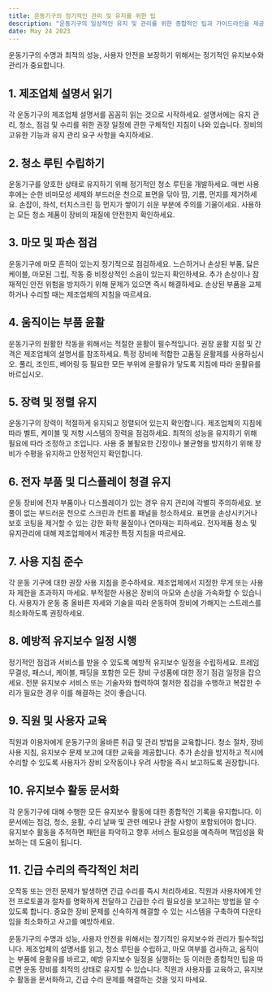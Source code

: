 ```yaml
---
title: 운동기구의 정기적인 관리 및 유지를 위한 팁
description: "운동기구의 일상적인 유지 및 관리를 위한 종합적인 팁과 가이드라인을 제공합니다."
date: May 24 2023
---
```


운동기구의 수명과 최적의 성능, 사용자 안전을 보장하기 위해서는 정기적인 유지보수와 관리가 중요합니다.

## 1. 제조업체 설명서 읽기
각 운동기구의 제조업체 설명서를 꼼꼼히 읽는 것으로 시작하세요. 설명서에는 유지 관리, 청소, 점검 및 수리를 위한 권장 일정에 관한 구체적인 지침이 나와 있습니다. 장비의 고유한 기능과 유지 관리 요구 사항을 숙지하세요.

## 2. 청소 루틴 수립하기
운동기구를 양호한 상태로 유지하기 위해 정기적인 청소 루틴을 개발하세요. 매번 사용 후에는 순한 비마모성 세제와 부드러운 천으로 표면을 닦아 땀, 기름, 먼지를 제거하세요. 손잡이, 좌석, 터치스크린 등 먼지가 쌓이기 쉬운 부분에 주의를 기울이세요. 사용하는 모든 청소 제품이 장비의 재질에 안전한지 확인하세요.

## 3. 마모 및 파손 점검
운동기구에 마모 흔적이 있는지 정기적으로 점검하세요. 느슨하거나 손상된 부품, 닳은 케이블, 마모된 그립, 작동 중 비정상적인 소음이 있는지 확인하세요. 추가 손상이나 잠재적인 안전 위험을 방지하기 위해 문제가 있으면 즉시 해결하세요. 손상된 부품을 교체하거나 수리할 때는 제조업체의 지침을 따르세요.

## 4. 움직이는 부품 윤활
운동기구의 원활한 작동을 위해서는 적절한 윤활이 필수적입니다. 권장 윤활 지점 및 간격은 제조업체의 설명서를 참조하세요. 특정 장비에 적합한 고품질 윤활제를 사용하십시오. 풀리, 조인트, 베어링 등 필요한 모든 부위에 윤활유가 닿도록 지침에 따라 윤활유를 바르십시오.

## 5. 장력 및 정렬 유지
운동기구의 장력이 적절하게 유지되고 정렬되어 있는지 확인합니다. 제조업체의 지침에 따라 벨트, 케이블 및 저항 시스템의 장력을 점검하세요. 최적의 성능을 유지하기 위해 필요에 따라 조정하고 조입니다. 사용 중 불필요한 긴장이나 불균형을 방지하기 위해 장비가 수평을 유지하고 안정적인지 확인합니다.

## 6. 전자 부품 및 디스플레이 청결 유지
운동 장비에 전자 부품이나 디스플레이가 있는 경우 유지 관리에 각별히 주의하세요. 보풀이 없는 부드러운 천으로 스크린과 컨트롤 패널을 청소하세요. 표면을 손상시키거나 보호 코팅을 제거할 수 있는 강한 화학 물질이나 연마재는 피하세요. 전자제품 청소 및 유지관리에 대해 제조업체에서 제공한 특정 지침을 따르세요.

## 7. 사용 지침 준수
각 운동 기구에 대한 권장 사용 지침을 준수하세요. 제조업체에서 지정한 무게 또는 사용자 제한을 초과하지 마세요. 부적절한 사용은 장비의 마모와 손상을 가속화할 수 있습니다. 사용자가 운동 중 올바른 자세와 기술을 따라 운동하여 장비에 가해지는 스트레스를 최소화하도록 권장하세요.

## 8. 예방적 유지보수 일정 시행
정기적인 점검과 서비스를 받을 수 있도록 예방적 유지보수 일정을 수립하세요. 프레임 무결성, 패스너, 케이블, 패딩을 포함한 모든 장비 구성품에 대한 정기 점검 일정을 잡으세요. 전문 유지보수 서비스 또는 기술자와 협력하여 철저한 점검을 수행하고 복잡한 수리가 필요한 경우 이를 해결하는 것이 좋습니다.

## 9. 직원 및 사용자 교육
직원과 이용자에게 운동기구의 올바른 취급 및 관리 방법을 교육합니다. 청소 절차, 장비 사용 지침, 유지보수 문제 보고에 대한 교육을 제공합니다. 추가 손상을 방지하고 적시에 수리할 수 있도록 사용자가 장비 오작동이나 우려 사항을 즉시 보고하도록 권장합니다.

## 10. 유지보수 활동 문서화
각 운동기구에 대해 수행한 모든 유지보수 활동에 대한 종합적인 기록을 유지합니다. 이 문서에는 점검, 청소, 윤활, 수리 날짜 및 관련 메모나 관찰 사항이 포함되어야 합니다. 유지보수 활동을 추적하면 패턴을 파악하고 향후 서비스 필요성을 예측하며 책임성을 확보하는 데 도움이 됩니다.

## 11. 긴급 수리의 즉각적인 처리
오작동 또는 안전 문제가 발생하면 긴급 수리를 즉시 처리하세요. 직원과 사용자에게 안전 프로토콜과 절차를 명확하게 전달하고 긴급한 수리 필요성을 보고하는 방법을 알 수 있도록 합니다. 중요한 장비 문제를 신속하게 해결할 수 있는 시스템을 구축하여 다운타임을 최소화하고 사고를 예방하세요.

운동기구의 수명과 성능, 사용자 안전을 위해서는 정기적인 유지보수와 관리가 필수적입니다. 제조업체의 설명서를 읽고, 청소 루틴을 수립하고, 마모 여부를 검사하고, 움직이는 부품에 윤활유를 바르고, 예방 유지보수 일정을 실행하는 등 이러한 종합적인 팁을 따르면 운동 장비를 최적의 상태로 유지할 수 있습니다. 직원과 사용자를 교육하고, 유지보수 활동을 문서화하고, 긴급 수리 문제를 해결하는 것을 잊지 마세요. 